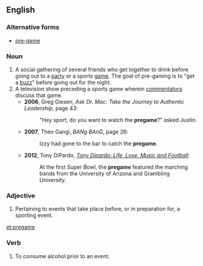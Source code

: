 ==English==

===Alternative forms===
*[[pre-game]]

===Noun===
{{en-noun|s}}

# A social gathering of several friends who get together to drink before going out to a [[party]] or a sports [[game]].  The goal of pre-gaming is to "get a [[buzz]]" before going out for the night.
# A television show preceding a sports game wherein [[commentator]]s discuss that game.
#*'''2006''', Greg Giesen, ''Ask Dr. Mac: Take the Journey to Authentic Leadership'', page 43:
#*: "Hey sport, do you want to watch the '''pregame'''?" asked Justin.
#*'''2007''', Theo Gangi, ''BANg BAnG'', page 26:
#*: Izzy had gone to the bar to catch the '''pregame'''.
#*'''2012''', Tony DiPardo, ''[http://books.google.com/books?id=4p6BfPxYoZAC&lpg=PT203&dq=%22pregame%20featured%20the%20marching%20bands%20from%20the%22&pg=PT203#v=onepage&q=pregames&f=false Tony Dipardo: Life, Love, Music and Football]'': 
#*: At the first Super Bowl, the '''pregame''' featured the marching bands from the University of Arizona and Grambling University.

===Adjective===
{{en-adj|-}}

# Pertaining to events that take place before, or in preparation for, a sporting event.

[[et:pregame]]

===Verb===
{{en-verb|pregam}}

# {{label|en|slang}} To consume alcohol prior to an event.